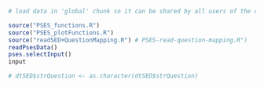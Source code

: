 
```r
# load data in 'global' chunk so it can be shared by all users of the dashboard

source("PSES_functions.R")
source("PSES_plotFunctions.R")
source("readSED+QuestionMapping.R") # PSES-read-question-mapping.R")
readPsesData()
pses.selectInput()
input

# dtSED$strQuestion <- as.character(dtSED$strQuestion)


```


<!-- {data-orientation=rows, data-icon="fa-list"} -->


<!-- ## A page setting {.sidebar} -->

<!-- Local setting 1 -->

<!-- Link to [Page Tri](#page-3) -->

<!-- ## Column A1 -->

<!-- BB -->

<!-- ## Column A2 -->

<!-- CC -->
<!-- -------------------------- --> 

<!-- # Header B {.tabset} -->

<!-- ## Column B1 -->

